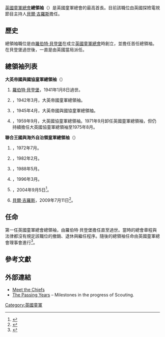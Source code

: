 [[英國童軍總會|英國童軍總會]]'''總領袖'''（{{lang-en|Chief Scout}}）是英國童軍總會的最高首長。目前該職位由英國探險電視節目主持人[[貝爾·吉羅斯|貝爾·吉羅斯]]擔任。

==歷史==
總領袖職位是由[[羅伯特·貝登堡|羅伯特·貝登堡]]在成立[[英國童軍總會|英國童軍總會]]時創立，並擔任首任總領袖。在貝登堡過世後，一直是由英國當局派任。

==總領袖列表==
'''大英帝國與國協童軍總領袖'''（{{lang|en|Chief Scouts of the British Empire and Commonwealth}}）

# [[羅伯特·貝登堡|羅伯特·貝登堡]]，1941年1月8日過世。
# {{link-en|亞瑟·索門斯-寇克斯|Arthur Somers-Cocks, 6th Baron Somers}}，1942年3月，大英帝國童軍總領袖。
# {{link-en|湯瑪斯·科比特|Thomas Corbett, 2nd Baron Rowallan}}，1945年4月，大英帝國與國協童軍總領袖。
# {{link-en|查爾斯·麥克萊恩|Sir Charles Hector Fitzroy MacLean, 11th Baronet}}，1959年9月，大英國協童軍總領袖。1971年9月卸任英國童軍總領袖，但仍持續擔任大英國協童軍總領袖至1975年8月。

'''聯合王國與海外自治領童軍總領袖'''（{{lang|en|Chief Scouts of the United Kingdom and Overseas Territories}}）

# {{link-en|威廉·格萊斯頓 (童軍人物)|Sir William Gladstone, 7th Baronet|威廉·格萊斯頓}}，1972年7月。
# {{link-en|麥可·J·H·威爾許|Michael J. H. Walsh}}，1982年2月。
# {{link-en|加思·莫里森|Garth Morrison}}，1988年5月。
# {{link-en|喬治·珀迪|George Purdy}}，1996年3月。
# {{link-en|彼得·鄧肯|Peter Duncan (actor)}}，2004年9月5日<ref>{{cite web |title=The Chief Scout - Peter Duncan |website=The Scout Association |url=http://members.scouts.org.uk/cms.php?pageid=1887 |accessdate=28 January 2014}}</ref>。
# [[貝爾·吉羅斯|貝爾·吉羅斯]]，2009年7月11日<ref name="UKCouncil4">{{cite web|url=http://scouts.org.uk/news/185/bear-grylls-announced-as-new-chief-scout|title=Bear Grylls announced as new Chief Scout|work=press release|accessdate=14 January 2011}}</ref>。

==任命==
第一任英國童軍總會總領袖，由羅伯特·貝登堡擔任直至過世。當時的總會章程與法律都沒有規定該職位的撤銷、退休與繼任程序。隨後的總領袖任命由英國童軍總會理事會進行<ref name="UKCouncil">{{cite web|url=http://www.scoutbase.org.uk/library/hqdocs/por/2006/6_3.htm#part_1|title=The Council of the Scout Association|work=POR: Chapter 6: The Structure of the Headquarters of The Scout Association|accessdate=17 January 2009|deadurl=yes|archiveurl=https://web.archive.org/web/20090414015042/http://www.scoutbase.org.uk/library/hqdocs/por/2006/6_3.htm#part_1|archivedate=2009年4月14日}}</ref>。

==參考文獻==
{{reflist}}

==外部連結==
* [https://web.archive.org/web/20071031114258/http://www.scoutbase.org.uk/library/hqdocs/facts/pdfs/fs295307.pdf Meet the Chiefs]
* [https://web.archive.org/web/20060724153535/http://www.scouts.org.uk/aboutus/fs295306.pdf The Passing Years] – Milestones in the progress of Scouting.

[[Category:英國童軍|Category:英國童軍]]
